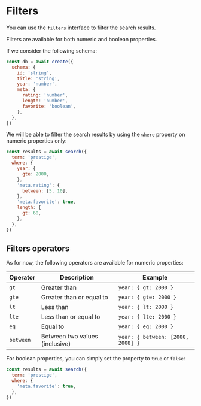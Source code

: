 # Filters

You can use the `filters` interface to filter the search results.

Filters are available for both numeric and boolean properties.

If we consider the following schema:

```javascript copy
const db = await create({
  schema: {
    id: 'string',
    title: 'string',
    year: 'number',
    meta: {
      rating: 'number',
      length: 'number',
      favorite: 'boolean',
    },
  },
})
```

We will be able to filter the search results by using the `where` property on numeric properties only:

```javascript copy
const results = await search({
  term: 'prestige',
  where: {
    year: {
      gte: 2000,
    },
    'meta.rating': {
      between: [5, 10],
    },
    'meta.favorite': true,
    length: {
      gt: 60,
    },
  },
})
```

## Filters operators

As for now, the following operators are available for numeric properties:

| Operator  | Description                    | Example                           |
| --------- | ------------------------------ | --------------------------------- |
| `gt`      | Greater than                   | `year: { gt: 2000 }`              |
| `gte`     | Greater than or equal to       | `year: { gte: 2000 }`             |
| `lt`      | Less than                      | `year: { lt: 2000 }`              |
| `lte`     | Less than or equal to          | `year: { lte: 2000 }`             |
| `eq`      | Equal to                       | `year: { eq: 2000 }`              |
| `between` | Between two values (inclusive) | `year: { between: [2000, 2008] }` |

For boolean properties, you can simply set the property to `true` or `false`:

```javascript copy
const results = await search({
  term: 'prestige',
  where: {
    'meta.favorite': true,
  },
})
```
